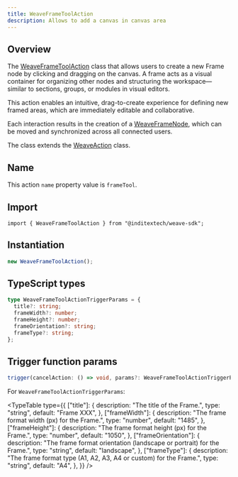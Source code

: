 ```yaml
---
title: WeaveFrameToolAction
description: Allows to add a canvas in canvas area
---
```



## Overview

The [WeaveFrameToolAction](https://github.com/InditexTech/weavejs/blob/main/code/packages/sdk/src/actions/frame-tool/frame-tool.ts)
class that allows users to create a new Frame node by clicking and dragging on the canvas. A frame acts
as a visual container for organizing other nodes and structuring the workspace—similar to sections, groups,
or modules in visual editors.

This action enables an intuitive, drag-to-create experience for defining new framed areas, which are immediately
editable and collaborative.

Each interaction results in the creation of a [WeaveFrameNode](/docs/sdk/api-reference/nodes/frame),
which can be moved and synchronized across all connected users.

The class extends the [WeaveAction](/docs/sdk/api-reference/actions/action) class.

## Name

This action `name` property value is `frameTool`.

## Import

```shell
import { WeaveFrameToolAction } from "@inditextech/weave-sdk";
```

## Instantiation

```ts
new WeaveFrameToolAction();
```

## TypeScript types

```ts
type WeaveFrameToolActionTriggerParams = {
  title?: string;
  frameWidth?: number;
  frameHeight?: number;
  frameOrientation?: string;
  frameType?: string;
};
```

## Trigger function params

```ts
trigger(cancelAction: () => void, params?: WeaveFrameToolActionTriggerParams): void;
```

For `WeaveFrameToolActionTriggerParams`:

<TypeTable
  type={{
    ["title"]: {
      description: "The title of the Frame.",
      type: "string",
      default: "Frame XXX",
    },
    ["frameWidth"]: {
      description: "The frame format width (px) for the Frame.",
      type: "number",
      default: "1485",
    },
    ["frameHeight"]: {
      description: "The frame format height (px) for the Frame.",
      type: "number",
      default: "1050",
    },
    ["frameOrientation"]: {
      description:
        "The frame format orientation (landscape or portrait) for the Frame.",
      type: "string",
      default: "landscape",
    },
    ["frameType"]: {
      description:
        "The frame format type (A1, A2, A3, A4 or custom) for the Frame.",
      type: "string",
      default: "A4",
    },
  }}
/>
